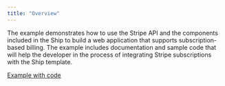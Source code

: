 ```yaml
---
title: "Overview"
---
```


The example demonstrates how to use the Stripe API and the components included in the Ship to build a web application that supports subscription-based billing.
The example includes documentation and sample code that will help the developer in the process of integrating Stripe subscriptions with the Ship template.

[Example with code](https://github.com/paralect/ship/tree/main/examples/stripe-subscriptions)